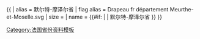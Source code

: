 {{ {{{1<noinclude>|country showdata</noinclude>}}}
| alias = 默尔特-摩泽尔省
| flag alias = Drapeau fr département Meurthe-et-Moselle.svg
| size = {{{size|}}}
| name = {{#if: {{{name|}}} | {{{name|}}} | 默尔特-摩泽尔省 }}
}}<noinclude>
[[Category:法国省份资料模板]]
</noinclude>